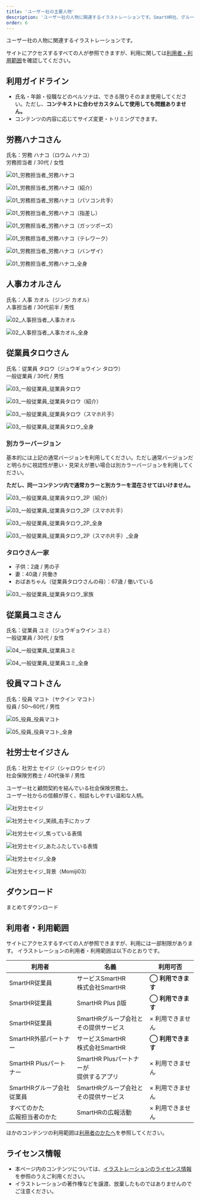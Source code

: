 ```yaml
---
title: 'ユーザー社の主要人物'
description: 'ユーザー社の人物に関連するイラストレーションです。SmartHR社、グループ会社、制作パートナーの方々は、イラストレーションをダウンロードして利用できます。利用の際は必ずイラストレーションのガイドラインにしたがって利用してください。'
order: 6
---
```



ユーザー社の人物に関連するイラストレーションです。  

サイトにアクセスするすべての人が参照できますが、利用に関しては[利用者・利用範囲](#h2-8)を確認してください。



## 利用ガイドライン
- 氏名・年齢・役職などのペルソナは、できる限りそのまま使用してください。ただし、**コンテキストに合わせカスタムして使用しても問題ありません。**  
- コンテンツの内容に応じてサイズ変更・トリミングできます。



## 労務ハナコさん

氏名：労務 ハナコ（ロウム ハナコ）  
労務担当者 / 30代 / 女性

<Private path='/basics/romu-hanako-details.md'/>

<Grid autoRepeat="auto-fill" size="130px">

 ![01_労務担当者_労務ハナコ](./images/user-co/01_roumuhanako/01_労務担当者_労務ハナコ.png)

 ![01_労務担当者_労務ハナコ（紹介）](./images/user-co/01_roumuhanako/01_労務担当者_労務ハナコ（紹介）.png)

 ![01_労務担当者_労務ハナコ（パソコン片手）](./images/user-co/01_roumuhanako/01_労務担当者_労務ハナコ（パソコン片手）.png)

 ![01_労務担当者_労務ハナコ（指差し）](./images/user-co/01_roumuhanako/01_労務担当者_労務ハナコ（指差し）.png)

 ![01_労務担当者_労務ハナコ（ガッツポーズ）](./images/user-co/01_roumuhanako/01_労務担当者_労務ハナコ（ガッツポーズ）.png)

 ![01_労務担当者_労務ハナコ（テレワーク）](./images/user-co/01_roumuhanako/01_労務担当者_労務ハナコ（テレワーク）.png)

 ![01_労務担当者_労務ハナコ（バンザイ）](./images/user-co/01_roumuhanako/01_労務担当者_労務ハナコ（バンザイ）.png)

</Grid>

<Grid autoRepeat="auto-fill" size="130px">

 ![01_労務担当者_労務ハナコ_全身](./images/user-co/01_roumuhanako/01_労務担当者_労務ハナコ_全身.png)

</Grid>


## 人事カオルさん

氏名：人事 カオル（ジンジ カオル）  
人事担当者 / 30代前半 / 男性

<Private path="/basics/jinji-kaoru-details.md" />

<Grid autoRepeat="auto-fill" size="130px">

 ![02_人事担当者_人事カオル](./images/user-co/02_jinjikaoru/02_人事担当者_人事カオル.png)
 
 ![02_人事担当者_人事カオル_全身](./images/user-co/02_jinjikaoru/02_人事担当者_人事カオル_全身.png)

</Grid>


## 従業員タロウさん
氏名：従業員 タロウ（ジュウギョウイン タロウ）  
一般従業員 / 30代 / 男性

<Private path="/basics/jugyoin-taro-details.md" />

<Grid autoRepeat="auto-fill" size="130px">

 ![03_一般従業員_従業員タロウ](./images/user-co/03_jugyointarou/03_一般従業員_従業員タロウ.png)

 ![03_一般従業員_従業員タロウ（紹介）](./images/user-co/03_jugyointarou/03_一般従業員_従業員タロウ（紹介）.png)

 ![03_一般従業員_従業員タロウ（スマホ片手）](./images/user-co/03_jugyointarou/03_一般従業員_従業員タロウ（スマホ片手）.png)

</Grid>

<Grid autoRepeat="auto-fill" size="130px">

 ![03_一般従業員_従業員タロウ_全身](./images/user-co/03_jugyointarou/03_一般従業員_従業員タロウ_全身.png)

</Grid>


### 別カラーバージョン

基本的には上記の通常バージョンを利用してください。ただし通常バージョンだと明らかに視認性が悪い・見栄えが悪い場合は別カラーバージョンを利用してください。

**ただし、同一コンテンツ内で通常カラーと別カラーを混在させてはいけません。**

<Grid autoRepeat="auto-fill" size="130px">

 ![03_一般従業員_従業員タロウ_2P（紹介）](./images/user-co/03_jugyointarou/03_一般従業員_従業員タロウ_2P（紹介）.png)

 ![03_一般従業員_従業員タロウ_2P（スマホ片手）](./images/user-co/03_jugyointarou/03_一般従業員_従業員タロウ_2P（スマホ片手）.png)

</Grid>

<Grid autoRepeat="auto-fill" size="130px">

 ![03_一般従業員_従業員タロウ_2P_全身](./images/user-co/03_jugyointarou/03_一般従業員_従業員タロウ_2P_全身.png)

 ![03_一般従業員_従業員タロウ_2P（スマホ片手）_全身](./images/user-co/03_jugyointarou/03_一般従業員_従業員タロウ_2P（スマホ片手）_全身.png)

</Grid>


### タロウさん一家

- 子供：2歳 / 男の子
- 妻：40歳 / 共働き
- おばあちゃん（従業員タロウさんの母）：67歳 / 働いている

<Grid autoRepeat="auto-fill" size="200px">

![03_一般従業員_従業員タロウ_家族](./images/user-co/03_jugyointarou/03_一般従業員_従業員タロウ_家族.png)

</Grid>


## 従業員ユミさん

氏名：従業員 ユミ（ジュウギョウイン ユミ）  
一般従業員 / 30代 / 女性

<Private path="/basics/jugyoin-yumi-details.md" />

<Grid autoRepeat="auto-fill" size="130px">

 ![04_一般従業員_従業員ユミ](./images/user-co/04_jugyoinyumi/04_一般従業員_従業員ユミ.png)

 ![04_一般従業員_従業員ユミ_全身](./images/user-co/04_jugyoinyumi/04_一般従業員_従業員ユミ_全身.png)

</Grid>


## 役員マコトさん

氏名：役員 マコト（ヤクイン マコト）  
役員 / 50〜60代 / 男性

<Private path="/basics/yakuin-makoto-detail.md" />

<Grid autoRepeat="auto-fill" size="130px">

 ![05_役員_役員マコト](./images/user-co/05_yakuinmakoto/05_役員_役員マコト.png)

 ![05_役員_役員マコト_全身](./images/user-co/05_yakuinmakoto/05_役員_役員マコト_全身.png)

</Grid>


## 社労士セイジさん

氏名：社労士 セイジ（シャロウシ セイジ）  
社会保険労務士 / 40代後半 / 男性

ユーザー社と顧問契約を結んでいる社会保険労務士。  
ユーザー社からの信頼が厚く、相談もしやすい温和な人柄。

<Grid autoRepeat="auto-fill" size="130px">

 ![社労士セイジ](./images/user-co/06_sharoushiseiji/社労士セイジ.png)

 ![社労士セイジ_笑顔_右手にカップ](./images/user-co/06_sharoushiseiji/社労士セイジ_笑顔_右手にカップ.png)

 ![社労士セイジ_焦っている表情](./images/user-co/06_sharoushiseiji/社労士セイジ_焦っている表情.png)

 ![社労士セイジ_あたふたしている表情](./images/user-co/06_sharoushiseiji/社労士セイジ_あたふたしている表情.png)

 ![社労士セイジ_全身](./images/user-co/06_sharoushiseiji/社労士セイジ_全身.png)

 ![社労士セイジ_背景（Momiji03）](./images/user-co/06_sharoushiseiji/社労士セイジ_背景（Momiji03）.png)

</Grid>


## ダウンロード
<AnchorButton href="/downloads/user-co.zip" downloads>まとめてダウンロード</AnchorButton>


## 利用者・利用範囲

サイトにアクセスするすべての人が参照できますが、利用には一部制限があります。
イラストレーションの利用者・利用範囲は以下のとおりです。

<TableWrapper>
  <table>
    <thead>
      <tr>
        <th>利用者</th>
        <th>名義</th>
        <th>利用可否</th>
      </tr>
    </thead>
    <tbody>
      <tr>
        <td>SmartHR従業員</td>
        <td>サービスSmartHR<br/>株式会社SmartHR</td>
        <td><strong>◯ 利用できます</strong></td>
      </tr>
      <tr>
        <td>SmartHR従業員</td>
        <td>SmartHR Plus β版</td>
        <td><strong>◯ 利用できます</strong></td>
      </tr>
      <tr>
        <td>SmartHR従業員</td>
        <td>SmartHRグループ会社と<br/>その提供サービス</td>
        <td>× 利用できません</td>
      </tr>
      <tr>
        <td>SmartHR外部パートナー</td>
        <td>サービスSmartHR<br/>株式会社SmartHR</td>
        <td><strong>◯ 利用できます</strong></td>
      </tr>
      <tr>
        <td>SmartHR Plusパートナー</td>
        <td>SmartHR Plusパートナーが<br/>提供するアプリ</td>
        <td>× 利用できません</td>
      </tr>
      <tr>
        <td>SmartHRグループ会社<br/>従業員</td>
        <td>SmartHRグループ会社と<br/>その提供サービス</td>
        <td>× 利用できません</td>
      </tr>
      <tr>
        <td>すべてのかた<br/>広報担当者のかた</td>
        <td>SmartHRの広報活動</td>
        <td>× 利用できません</td>
      </tr>
    </tbody>
  </table>
</TableWrapper>

ほかのコンテンツの利用範囲は[利用者のかたへ](/introduction/user/)を参照してください。


## ライセンス情報
- 本ページ内のコンテンツについては、[イラストレーションのライセンス情報](/basics/illustration/#h2-1)を参照のうえご利用ください。
- イラストレーションの著作権などを譲渡、放棄したものではありませんのでご注意ください。
